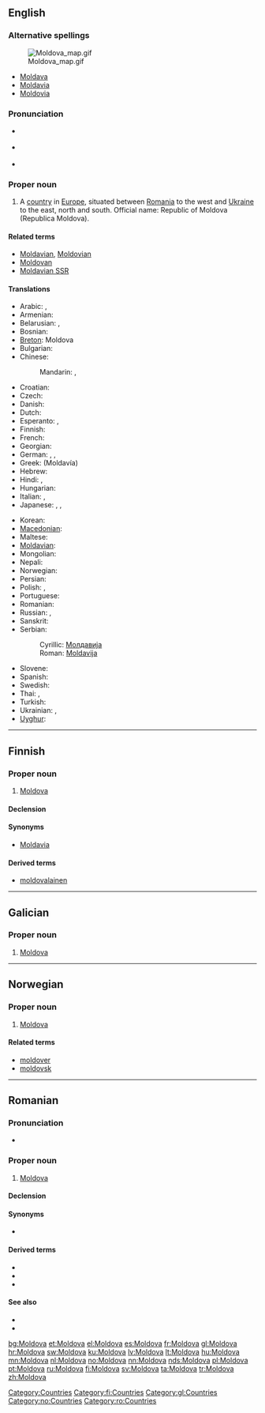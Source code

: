 ==English==
{{wikipedia}}

===Alternative spellings===
[[Image:Moldova map.gif|thumb|right]]
* [[Moldava]]
* [[Moldavia]]
* [[Moldovia]]

===Pronunciation===
* {{a|UK}} {{IPA|/mɒlˈdəʊ.və/}}
* {{a|US}} {{IPA|/mɔlˈdoʊ.və/}}
* {{audio|en-us-Moldova.ogg|Audio (US)}}

===Proper noun===
{{en-proper noun}}

# A [[country]] in [[Europe]], situated between [[Romania]] to the west and [[Ukraine]] to the east, north and south. Official name: Republic of Moldova (Republica Moldova).

====Related terms====
* [[Moldavian]], [[Moldovian]]
* [[Moldovan]]
* [[Moldavian SSR]]

====Translations====
{{trans-top|country}}
* Arabic: {{t|ar|مولدافيا|f|tr=muldaafiya}},  {{t|ar|مولدوفا|f|tr=mulduufa}}
* Armenian: {{t-|hy|Մոլդովա|tr=Moldova}}
* Belarusian: {{t|be|Малдова|f|tr=Maldóva|xs=Belarusian}}, {{t|be|Малдавiя|f|tr=Maldávija|xs=Belarusian}}
* Bosnian: {{t-|bs|Moldavija|f}}
* [[Breton]]: Moldova
* Bulgarian: {{t+|bg|Молдова|f|tr=Moldóva}}
* Chinese:
*: Mandarin: {{t-|cmn|摩爾多瓦|sc=Hani}},  {{t-|cmn|摩尔多瓦|tr=Mó'ěrduōwǎ|sc=Hani}}
* Croatian: {{t+|hr|Moldavija|f}}
* Czech: {{t+|cs|Moldavsko|n}}
* Danish: {{t-|da|Moldova}}
* Dutch: {{t+|nl|Moldavië}}
* Esperanto: {{t-|eo|Moldavio|xs=Esperanto}}, {{t-|eo|Moldavujo|xs=Esperanto}}
* Finnish: {{t+|fi|Moldova}}
* French: {{t+|fr|Moldavie|f}}
* Georgian: {{t|ka|მოლდოვა|tr=moldova|sc=Geor|xs=Georgian}}
* German: {{t+|de|Moldawien|n}}, {{t+|de|Moldau}},  {{t-|de|Moldova}}
* Greek: {{t+|el|Μολδαβία|f}} (Moldavía) {{f}}
* Hebrew: {{t|he|מולדובה}}
* Hindi: {{t|hi|मोल्दाविया|tr=mōldāviyā|xs=Hindi}},  {{t|hi|माल्डोवा|tr=mālḍōvā|xs=Hindi}}
* Hungarian: {{t+|hu|Moldova}}
* Italian: {{t-|it|Moldavia|f}}, {{t|it|Moldovia|f}}
* Japanese: {{t-|ja|モルドヴァ|tr=Morudova}}, {{t+|ja|モルドバ|tr=Morudoba}},  {{t|ja|モルダビア|tr=Morudabia}}
{{trans-mid}}
* Korean: {{t+|ko|몰도바|tr=Moldoba|sc=Hang}}
* [[Macedonian]]: {{t-|mk|Молдавија|f|tr=Moldávija}}
* Maltese: {{t|mt|il-Moldova|xs=Maltese}}
* [[Moldavian]]: {{t-|mo|Молдова|f|tr=Moldova|sc=Cyrl|xs=Moldavian}}
* Mongolian: {{t|mn|Молдав улс|tr=Moldav uls|sc=Cyrl|xs=Mongolian}}
* Nepali: {{t|ne|मोल्दोवा|tr=moldovā|sc=Deva|xs=Nepali}}
* Norwegian: {{t+|no|Moldova}}
* Persian: {{t|fa|مولداوی|xs=Persian}}
* Polish: {{t+|pl|Mołdawia|f}},  {{t|pl|Mołdowa|f}}
* Portuguese: {{t+|pt|Moldávia}}
* Romanian: {{t-|ro|Moldova|f}}
* Russian: {{t+|ru|Молдова|f|tr=Moldóva}}, {{t+|ru|Молдавия|f|tr=Moldávija}}
* Sanskrit: {{t|sa|मोल्दोवा|tr=moldovā|xs=Sanskrit}}
* Serbian:
*: Cyrillic: [[Молдавија]] {{f}}
*: Roman: [[Moldavija#Bosnian|Moldavija]] {{f}}
* Slovene: {{t+|sl|Moldavija|f}}
* Spanish: {{t+|es|Moldavia}}
* Swedish: {{t+|sv|Moldavien}}
* Thai: {{t|th|ประเทศมอลโดวา|tr=bpràtêt mon-doh-waa}},  {{t|th|มอลโดวา|tr=mon-doh-waa}}
* Turkish: {{t+|tr|Moldova}}
* Ukrainian: {{t+|uk|Молдова|f|tr=Moldóva|xs=Ukrainian}},  {{t|uk|Молдавія|f|tr=Moldávija|xs=Ukrainian}}
* [[Uyghur]]: {{t|ug|مولدوۋا|sc=Cyrl|xs=Uyghur}}
{{trans-bottom}}

[[Category:Countries]]

----

==Finnish==
{{wikipedia|lang=fi}}

===Proper noun===
{{infl|fi|proper noun}}

# [[#English|Moldova]]

====Declension====
{{fi-decl-koira|Moldov|np=1}}

====Synonyms====
* [[Moldavia]]

====Derived terms====
* [[moldovalainen]]

[[Category:fi:Countries]]

----

==Galician==

===Proper noun===
{{gl-proper noun|f}}

# [[#English|Moldova]]

[[Category:gl:Countries]]

----

==Norwegian==

===Proper noun===
{{infl|no|proper noun}}

# [[#English|Moldova]]

====Related terms====
* [[moldover]]
* [[moldovsk]]

[[Category:no:Countries]]

----

==Romanian==

===Pronunciation===
* {{IPA|[mol.do.va]|lang=ro}}

===Proper noun===
{{infl|ro|proper noun|g=f}}

# [[#English|Moldova]]

====Declension====
{{ro-country|gend=f|Moldovei}}

====Synonyms====
* {{l|ro|Republica Moldova}}

====Derived terms====
* {{l|ro|moldovean}}
* {{l|ro|moldovenesc}}
* {{l|ro|moldoveneşte}}

====See also====
* {{l|ro|limba moldovenească}}
* {{l|mo|Молдова}}

[[Category:ro:Countries]]

[[bg:Moldova]]
[[et:Moldova]]
[[el:Moldova]]
[[es:Moldova]]
[[fr:Moldova]]
[[gl:Moldova]]
[[hr:Moldova]]
[[sw:Moldova]]
[[ku:Moldova]]
[[lv:Moldova]]
[[lt:Moldova]]
[[hu:Moldova]]
[[mn:Moldova]]
[[nl:Moldova]]
[[no:Moldova]]
[[nn:Moldova]]
[[nds:Moldova]]
[[pl:Moldova]]
[[pt:Moldova]]
[[ru:Moldova]]
[[fi:Moldova]]
[[sv:Moldova]]
[[ta:Moldova]]
[[tr:Moldova]]
[[zh:Moldova]]